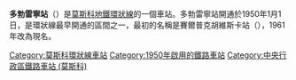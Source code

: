 {{unreferenced|time=2018-02-25T01:06:31+00:00}}
{{Infobox station 
|name          = 多勃雷寧
|native_name   = Добрынинская
|native_name_lang=ru
|type          = [[莫斯科地鐵|莫斯科地鐵]]車站
|image         = Moscow Metro Dobryninskaya asv2018-09.jpg
|image_size    = 
|image_caption = 
|address       = [[中央行政區_(莫斯科)|中央行政區]][[莫斯科河畔區|莫斯科河畔區]]
|borough       = [[莫斯科|莫斯科]]
|country       = [[俄羅斯|俄羅斯]]
|coordinates   = {{coord|55.7291|37.6243|display=inline,title}}
|line          = {{MOSMETRO-bull|5|text=1}}
|other         = 
|structure     = 
|platform      = 1個[[島式月台|島式月台]]
|depth         = {{convert|35.5|m}}
|levels        = 1層
|tracks        = 2條
|parking       = 無
|opened        = {{start date and age|df=yes|1950|01|01}}
|closed        = 
|rebuilt       = 
|ADA           = 
|code          = 074
|owned         = 莫斯科地鐵
|zone          = 
|former        = 謝爾普霍夫
|passengers    = 12,702,000
|pass_year     = 2002年
|pass_percent  = 
|pass_system   = 
|mpassengers   = 
|services      = 
|map_type      = Central Moscow
|AlternativeMap= Central Moscow grayscale.png
|map_overlay   = Central Moscow metro lines.svg
|map_caption   = 
|route_map     = {{Koltsevaya Line RDT}}
|map_state     = collapsed
}}
'''多勃雷寧站'''（{{lang-rus|Добры́нинская|Dobryninskaya}}）是[[莫斯科地鐵|莫斯科地鐵]][[環狀線_(莫斯科地鐵)|環狀線]]的一個車站。多勃雷寧站開通於1950年1月1日，是環狀線最早開通的區間之一，最初的名稱是賽爾普克胡維斯卡站（{{lang-ru|Серпуховская}}），1961年改為現名。

{{Commons category|Dobryninskaya}}
{{環狀線 (莫斯科地鐵)}}
[[Category:莫斯科環狀線車站|Category:莫斯科環狀線車站]]
[[Category:1950年啟用的鐵路車站|Category:1950年啟用的鐵路車站]]
[[Category:中央行政區鐵路車站_(莫斯科)|Category:中央行政區鐵路車站 (莫斯科)]]